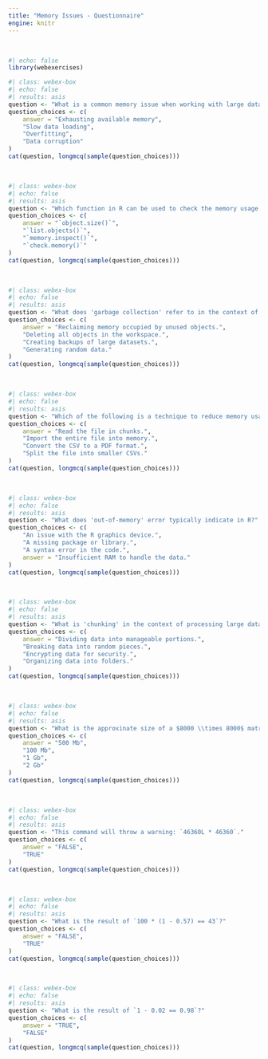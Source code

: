 ```yaml
---
title: "Memory Issues - Questionnaire"
engine: knitr
---
```


<br>

```r
#| echo: false
library(webexercises)
```

```r
#| class: webex-box
#| echo: false
#| results: asis 
question <- "What is a common memory issue when working with large datasets in R?"
question_choices <- c(
    answer = "Exhausting available memory",
    "Slow data loading",
    "Overfitting",
    "Data corruption"
)
cat(question, longmcq(sample(question_choices)))
```
<br>

```r
#| class: webex-box
#| echo: false
#| results: asis 
question <- "Which function in R can be used to check the memory usage of an object?"
question_choices <- c(
    answer = "`object.size()`",
    "`list.objects()`",
    "`memory.inspect()`",
    "`check.memory()`"
)
cat(question, longmcq(sample(question_choices)))
```

<br>

```r
#| class: webex-box
#| echo: false
#| results: asis 
question <- "What does 'garbage collection' refer to in the context of R?"
question_choices <- c(
    answer = "Reclaiming memory occupied by unused objects.",
    "Deleting all objects in the workspace.",
    "Creating backups of large datasets.",
    "Generating random data."
)
cat(question, longmcq(sample(question_choices)))
```

<br>

```r
#| class: webex-box
#| echo: false
#| results: asis 
question <- "Which of the following is a technique to reduce memory usage when importing large CSV files into R?"
question_choices <- c(
    answer = "Read the file in chunks.",
    "Import the entire file into memory.",
    "Convert the CSV to a PDF format.",
    "Split the file into smaller CSVs."
)
cat(question, longmcq(sample(question_choices)))
```

<br>

```r
#| class: webex-box
#| echo: false
#| results: asis 
question <- "What does 'out-of-memory' error typically indicate in R?"
question_choices <- c(
    "An issue with the R graphics device.",
    "A missing package or library.",
    "A syntax error in the code.",
    answer = "Insufficient RAM to handle the data."
)
cat(question, longmcq(sample(question_choices)))
```

<br>

```r
#| class: webex-box
#| echo: false
#| results: asis 
question <- "What is 'chunking' in the context of processing large datasets?"
question_choices <- c(
    answer = "Dividing data into manageable portions.",
    "Breaking data into random pieces.",
    "Encrypting data for security.",
    "Organizing data into folders."
)
cat(question, longmcq(sample(question_choices)))
```

<br>

```r
#| class: webex-box
#| echo: false
#| results: asis 
question <- "What is the approxinate size of a $8000 \\times 8000$ matrix of real numbers in R?"
question_choices <- c(
    answer = "500 Mb",
    "100 Mb",
    "1 Gb",
    "2 Gb"
)
cat(question, longmcq(sample(question_choices)))
```

<br>

```r
#| class: webex-box
#| echo: false
#| results: asis 
question <- "This command will throw a warning: `46360L * 46360`."
question_choices <- c(
    answer = "FALSE",
    "TRUE"
)
cat(question, longmcq(sample(question_choices)))
```

<br>

```r
#| class: webex-box
#| echo: false
#| results: asis 
question <- "What is the result of `100 * (1 - 0.57) == 43`?"
question_choices <- c(
    answer = "FALSE",
    "TRUE"
)
cat(question, longmcq(sample(question_choices)))
```

<br>

```r
#| class: webex-box
#| echo: false
#| results: asis 
question <- "What is the result of `1 - 0.02 == 0.98`?"
question_choices <- c(
    answer = "TRUE",
    "FALSE"
)
cat(question, longmcq(sample(question_choices)))
```
